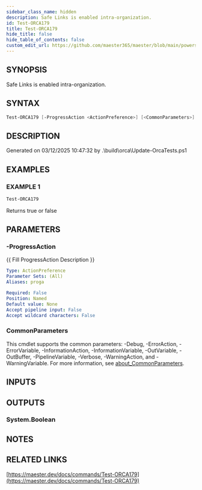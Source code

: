 ```yaml
---
sidebar_class_name: hidden
description: Safe Links is enabled intra-organization.
id: Test-ORCA179
title: Test-ORCA179
hide_title: false
hide_table_of_contents: false
custom_edit_url: https://github.com/maester365/maester/blob/main/powershell/public/Test-ORCA179.ps1
---
```


## SYNOPSIS

Safe Links is enabled intra-organization.

## SYNTAX

```powershell
Test-ORCA179 [-ProgressAction <ActionPreference>] [<CommonParameters>]
```

## DESCRIPTION

Generated on 03/12/2025 10:47:32 by .\build\orca\Update-OrcaTests.ps1

## EXAMPLES

### EXAMPLE 1

```powershell
Test-ORCA179
```

Returns true or false

## PARAMETERS

### -ProgressAction

\{\{ Fill ProgressAction Description \}\}

```yaml
Type: ActionPreference
Parameter Sets: (All)
Aliases: proga

Required: False
Position: Named
Default value: None
Accept pipeline input: False
Accept wildcard characters: False
```

### CommonParameters

This cmdlet supports the common parameters: -Debug, -ErrorAction, -ErrorVariable, -InformationAction, -InformationVariable, -OutVariable, -OutBuffer, -PipelineVariable, -Verbose, -WarningAction, and -WarningVariable. For more information, see [about_CommonParameters](http://go.microsoft.com/fwlink/?LinkID=113216).

## INPUTS

## OUTPUTS

### System.Boolean

## NOTES

## RELATED LINKS

[https://maester.dev/docs/commands/Test-ORCA179](https://maester.dev/docs/commands/Test-ORCA179)
